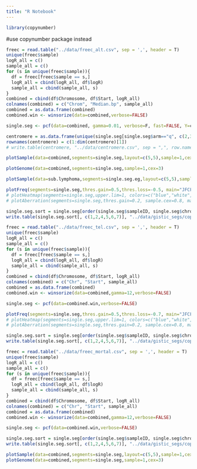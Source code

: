 ```yaml
---
title: "R Notebook"
---
```


```r
library(copynumber)
```

#use copynumber package instead
```r
freec = read.table("../data/freec_alt.csv", sep = ',', header = T)
unique(freec$sample)
logR_all = c()
sample_all = c()
for (s in unique(freec$sample)){
  df = freec[freec$sample == s,]
  logR_all = cbind(logR_all, df$logR)
  sample_all = cbind(sample_all, s)
}
combined = cbind(df$Chromosome, df$Start, logR_all)
colnames(combined) = c("Chrom", "Median.bp", sample_all)
combined = as.data.frame(combined)
combined.win <- winsorize(data=combined,verbose=FALSE)

single.seg <- pcf(data=combined, gamma=0.01, verbose=F, fast=FALSE, Y=combined, kmin=2)

centromere = as.data.frame(unique(single.seg[single.seg$arm=="q", c(2,3,4)]))
rownames(centromere) = c(1:dim(centromere)[1])
# write.table(centromere, "../data/centromere.csv", sep = ",", row.names = F, col.names = T, quote = F)
```

```r
plotSample(data=combined,segments=single.seg,layout=c(5,5),sample=1,cex=3)

plotGenome(data=combined,segments=single.seg,sample=1,cex=3)
```

```r
plotSample(data=sub.lymphoma,segments=single.seg.eg,layout=c(5,5),sample=1,cex=3)
```


```r
plotFreq(segments=single.seg,thres.gain=0.5,thres.loss=-0.5, main="JFCF ALT Frequency")
# plotHeatmap(segments=single.seg,upper.lim=1, colors=c("blue","white","red"), sample.cex=0.8, mar=c(5, 8, 4, 2), main="JFCF ALT Heatmap")
# plotAberration(segments=single.seg,thres.gain=0.2, sample.cex=0.8, mar=c(5, 8, 4, 2), main="JFCF ALT Abberation")
```

```r
single.seg.sort = single.seg[order(single.seg$sampleID, single.seg$chrom, single.seg$start.pos),]
write.table(single.seg.sort[, c(1,2,4,5,6,7)], "../data/gistic_segs/copynumber_alt.txt", row.names = F, col.names = F, sep = "\t", quote = F)
```


```r
freec = read.table("../data/freec_tel.csv", sep = ',', header = T)
unique(freec$sample)
logR_all = c()
sample_all = c()
for (s in unique(freec$sample)){
  df = freec[freec$sample == s,]
  logR_all = cbind(logR_all, df$logR)
  sample_all = cbind(sample_all, s)
}
combined = cbind(df$Chromosome, df$Start, logR_all)
colnames(combined) = c("Chr", "Start", sample_all)
combined = as.data.frame(combined)
combined.win <- winsorize(data=combined,gamma=12,verbose=FALSE)

single.seg <- pcf(data=combined.win,verbose=FALSE)
```


```r
plotFreq(segments=single.seg,thres.gain=0.5,thres.loss=-0.7, main="JFCF TEL Frequency")
# plotHeatmap(segments=single.seg,upper.lim=1, colors=c("blue","white","red"), sample.cex=0.8, mar=c(5, 8, 4, 2), main="JFCF TEL Heatmap")
# plotAberration(segments=single.seg,thres.gain=0.2, sample.cex=0.8, mar=c(5, 8, 4, 2), main="JFCF TEL Abberation")
```

```r
single.seg.sort = single.seg[order(single.seg$sampleID, single.seg$chrom, single.seg$start.pos),]
write.table(single.seg.sort[, c(1,2,4,5,6,7)], "../data/gistic_segs/copynumber_tel.txt", row.names = F, col.names = F, sep = "\t", quote = F)
```

```r
freec = read.table("../data/freec_mortal.csv", sep = ',', header = T)
unique(freec$sample)
logR_all = c()
sample_all = c()
for (s in unique(freec$sample)){
  df = freec[freec$sample == s,]
  logR_all = cbind(logR_all, df$logR)
  sample_all = cbind(sample_all, s)
}
combined = cbind(df$Chromosome, df$Start, logR_all)
colnames(combined) = c("Chr", "Start", sample_all)
combined = as.data.frame(combined)
combined.win <- winsorize(data=combined,gamma=12,verbose=FALSE)

single.seg <- pcf(data=combined.win,verbose=FALSE)
```

```r
single.seg.sort = single.seg[order(single.seg$sampleID, single.seg$chrom, single.seg$start.pos),]
write.table(single.seg.sort[, c(1,2,4,5,6,7)], "../data/gistic_segs/copynumber_mortal.txt", row.names = F, col.names = F, sep = "\t", quote = F)
```

```r
plotSample(data=combined,segments=single.seg,layout=c(5,5),sample=1,cex=3)
plotGenome(data=combined,segments=single.seg,sample=1,cex=3)
```

